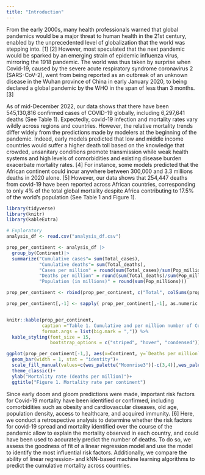 ```yaml
---
title: "Introduction"
---
```


From the early 2000s, many health professionals warned that global pandemics would be a major threat to human health in the 21st century, enabled by the unprecedented level of globalization that the world was stepping into. [1] [2] However, most speculated that the next pandemic would be sparked by an emerging strain of epidemic influenza virus, mirroring the 1918 pandemic. The world was thus taken by surprise when Covid-19, caused by the severe acute respiratory syndrome coronavirus 2 (SARS-CoV-2), went from being reported as an outbreak of an unknown disease in the Wuhan province of China in early January 2020, to being declared a global pandemic by the WHO in the span of less than 3 months. [3]

As of mid-December 2022, our data shows that there have been 545,130,816 confirmed cases of COVID-19 globally, including 6,297,641 deaths (See Table 1). Expectedly, covid-19 infection and mortality rates vary wildly across regions and countries. However, the relative mortality trends differ widely from the predictions made by modelers at the beginning of the pandemic. Indeed, early models predicted that low and middle income countries would suffer a higher death toll based on the knowledge that crowded, unsanitary conditions promote transmission while weak health systems and high levels of comorbidities and existing disease burden exacerbate mortality rates. [4] For instance, some models predicted that the African continent could incur anywhere between 300,000 and 3.3 millions deaths in 2020 alone. [5]  However, our data shows that 254,447 deaths from covid-19 have been reported across African countries, corresponding to only 4% of the total global mortality despite Africa contributing to 17.5% of the world’s population (See Table 1 and Figure 1). 



```r

library(tidyverse)
library(knitr)
library(kableExtra)

# Exploratory 
analysis_df <- read.csv("analysis_df.csv")

prop_per_continent <- analysis_df |>
  group_by(Continent)|>
  summarize("Cumulative cases"= sum(Total_cases), 
            "Cumulative deaths"= sum(Total_deaths),
            "Cases per million" = round(sum(Total_cases)/sum(Pop_millions)), 
            "Deaths per million" = round(sum(Total_deaths)/sum(Pop_millions)), 
            "Population (in millions)" = round(sum(Pop_millions)))

prop_per_continent <- rbind(prop_per_continent, c("Total", colSums(prop_per_continent[,-1])))

prop_per_continent[,-1] <- sapply( prop_per_continent[,-1], as.numeric )


knitr::kable(prop_per_continent, 
             caption ="Table 1. Cumulative and per million number of Covid-19 cases and Deaths per continent",
             format.args = list(big.mark = ",")) %>%
  kable_styling(font_size = 15,
                bootstrap_options = c("striped", "hover", "condensed")) 


```


```r
ggplot(prop_per_continent[-1,], aes(x=Continent, y=`Deaths per million`, fill=Continent))+
  geom_bar(width = 1, stat = "identity")+ 
  scale_fill_manual(values=c(wes_palette("Moonrise3")[-c(3,4)],wes_palette("Cavalcanti1")[c(2,4,5)]))+
  theme_classic()+
  ylab("Mortality rate (deaths per million)")+
  ggtitle("Figure 1. Mortality rate per continent")
```



Since early doom and gloom predictions were made, important risk factors for Covid-19 mortality have been identified or confirmed, including comorbidities such as obesity and cardiovascular diseases, old age, population density, access to healthcare, and acquired immunity. [6] Here, we conduct a retrospective analysis to determine whether the risk factors for covid-19 spread and mortality identified over the course of the pandemic allow to explain the mortality observed in each country, and could have been used to accurately predict the number of deaths. To do so, we assess the goodness of fit of a linear regression model and use the model to identify the most influential risk factors. Additionally, we compare the ability of linear regression- and kNN-based machine learning algorithms to predict the cumulative mortality across countries. 





